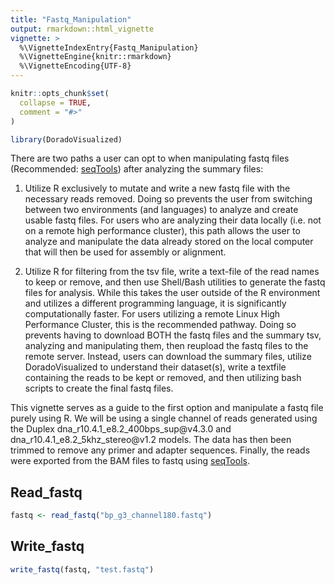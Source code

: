 ```yaml
---
title: "Fastq_Manipulation"
output: rmarkdown::html_vignette
vignette: >
  %\VignetteIndexEntry{Fastq_Manipulation}
  %\VignetteEngine{knitr::rmarkdown}
  %\VignetteEncoding{UTF-8}
---
```


```r
knitr::opts_chunk$set(
  collapse = TRUE,
  comment = "#>"
)
```

```r
library(DoradoVisualized)
```

There are two paths a user can opt to when manipulating fastq files (Recommended: [seqTools](https://bioconductor.org/packages/release/bioc/html/seqTools.html)) after analyzing the summary files:

  1. Utilize R exclusively to mutate and write a new fastq file with the necessary reads removed. Doing so prevents the user from switching between two environments (and languages) to analyze and create usable fastq files. For users who are analyzing their data locally (i.e. not on a remote high performance cluster), this path allows the user to analyze and manipulate the data already stored on the local computer that will then be used for assembly or alignment.
    
  2. Utilize R for filtering from the tsv file, write a text-file of the read names to keep or remove, and then use Shell/Bash utilities to generate the fastq files for analysis. While this takes the user outside of the R environment and utilizes a different programming language, it is significantly computationally faster. For users utilizing a remote Linux High Performance Cluster, this is the recommended pathway. Doing so prevents having to download BOTH the fastq files and the summary tsv, analyzing and manipulating them, then reupload the fastq files to the remote server. Instead, users can download the summary files, utilize DoradoVisualized to understand their dataset(s), write a textfile containing the reads to be kept or removed, and then utilizing bash scripts to create the final fastq files. 

This vignette serves as a guide to the first option and manipulate a fastq file purely using R. We will be using a single channel of reads generated using the Duplex dna_r10.4.1_e8.2_400bps_sup@v4.3.0 and dna_r10.4.1_e8.2_5khz_stereo@v1.2 models. The data has then been trimmed to remove any primer and adapter sequences. Finally, the reads were exported from the BAM files to fastq using [seqTools](https://bioconductor.org/packages/release/bioc/html/seqTools.html). 

## Read_fastq

```r
fastq <- read_fastq("bp_g3_channel180.fastq")
```





## Write_fastq

```r
write_fastq(fastq, "test.fastq")
```

